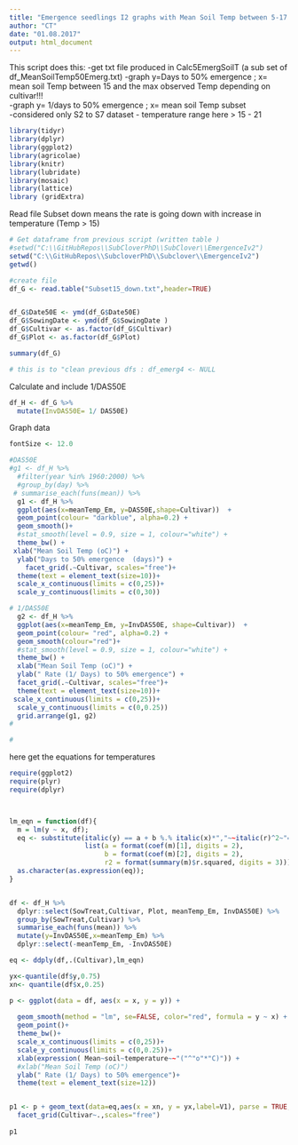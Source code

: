 ```yaml
---
title: "Emergence seedlings I2 graphs with Mean Soil Temp between 5-17.5"
author: "CT"
date: "01.08.2017"
output: html_document
---
```


This script does this:
-get txt file produced in Calc5EmergSoilT (a sub set of  df_MeanSoilTemp50Emerg.txt)
-graph y=Days to 50% emergence ; x= mean soil Temp between 15 and the max observed Temp depending on cultivar!!!  
-graph y= 1/days to 50% emergence ; x= mean soil Temp subset  
-considered only S2 to S7 dataset 
- temperature range here > 15 - 21 
 


```r

library(tidyr)
library(dplyr)
library(ggplot2)
library(agricolae)
library(knitr)
library(lubridate)
library(mosaic)
library(lattice)
library (gridExtra)
```
Read file Subset down means the rate is going down with increase in temperature (Temp > 15)

```r
# Get dataframe from previous script (written table )
#setwd("C:\\GitHubRepos\\SubCloverPhD\\SubClover\\EmergenceIv2")
setwd("C:\\GitHubRepos\\SubcloverPhD\\Subclover\\EmergenceIv2")
getwd()

#create file
df_G <- read.table("Subset15_down.txt",header=TRUE)


df_G$Date50E <- ymd(df_G$Date50E)
df_G$SowingDate <- ymd(df_G$SowingDate )
df_G$Cultivar <- as.factor(df_G$Cultivar)
df_G$Plot <- as.factor(df_G$Plot)

summary(df_G)

# this is to "clean previous dfs : df_emerg4 <- NULL

```

Calculate and include 1/DAS50E 


```r

df_H <- df_G %>%
  mutate(InvDAS50E= 1/ DAS50E)

```

Graph data
```r



fontSize <- 12.0

#DAS50E
#g1 <- df_H %>%
  #filter(year %in% 1960:2000) %>%
  #group_by(day) %>%
 # summarise_each(funs(mean)) %>%
  g1 <- df_H %>%
  ggplot(aes(x=meanTemp_Em, y=DAS50E,shape=Cultivar))  +
  geom_point(colour= "darkblue", alpha=0.2) +
  geom_smooth()+
  #stat_smooth(level = 0.9, size = 1, colour="white") + 
  theme_bw() +
 xlab("Mean Soil Temp (oC)") + 
  ylab("Days to 50% emergence  (days)") +
    facet_grid(.~Cultivar, scales="free")+
  theme(text = element_text(size=10))+
  scale_x_continuous(limits = c(0,25))+
  scale_y_continuous(limits = c(0,30))

# 1/DAS50E
  g2 <- df_H %>%
  ggplot(aes(x=meanTemp_Em, y=InvDAS50E, shape=Cultivar))  +
  geom_point(colour= "red", alpha=0.2) +
  geom_smooth(colour="red")+
  #stat_smooth(level = 0.9, size = 1, colour="white") + 
  theme_bw() +
  xlab("Mean Soil Temp (oC)") + 
  ylab(" Rate (1/ Days) to 50% emergence") +
  facet_grid(.~Cultivar, scales="free")+
  theme(text = element_text(size=10))+
 scale_x_continuous(limits = c(0,25))+
  scale_y_continuous(limits = c(0,0.25))
  grid.arrange(g1, g2)
# 

# 

```





here get the equations for  temperatures  

```r
require(ggplot2)
require(plyr)
require(dplyr)



lm_eqn = function(df){
  m = lm(y ~ x, df);
  eq <- substitute(italic(y) == a + b %.% italic(x)*","~~italic(r)^2~"="~r2, 
                   list(a = format(coef(m)[1], digits = 2), 
                        b = format(coef(m)[2], digits = 2), 
                        r2 = format(summary(m)$r.squared, digits = 3)))
  as.character(as.expression(eq));                 
}


df <- df_H %>%
  dplyr::select(SowTreat,Cultivar, Plot, meanTemp_Em, InvDAS50E) %>%
  group_by(SowTreat,Cultivar) %>%
  summarise_each(funs(mean)) %>%
  mutate(y=InvDAS50E,x=meanTemp_Em) %>%
  dplyr::select(-meanTemp_Em, -InvDAS50E)

eq <- ddply(df,.(Cultivar),lm_eqn)

yx<-quantile(df$y,0.75)
xn<- quantile(df$x,0.25)

p <- ggplot(data = df, aes(x = x, y = y)) +
  
  geom_smooth(method = "lm", se=FALSE, color="red", formula = y ~ x) +
  geom_point()+
  theme_bw()+
  scale_x_continuous(limits = c(0,25))+
  scale_y_continuous(limits = c(0,0.25))+
  xlab(expression( Mean~soil~temperature~~"("^"o"*"C)")) + 
  #xlab("Mean Soil Temp (oC)")  
  ylab(" Rate (1/ Days) to 50% emergence")+
  theme(text = element_text(size=12))


p1 <- p + geom_text(data=eq,aes(x = xn, y = yx,label=V1), parse = TRUE, inherit.aes=FALSE) + 
  facet_grid(Cultivar~.,scales="free")
  
p1
```
